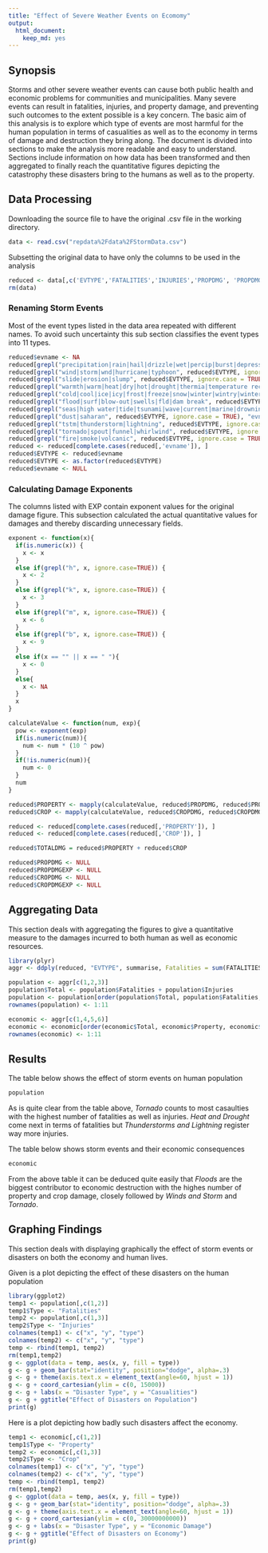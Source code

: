 ---
title: "Effect of Severe Weather Events on Ecomomy"
output: 
  html_document: 
    keep_md: yes
---

## Synopsis

Storms and other severe weather events can cause both public health and economic problems for communities and municipalities. Many severe events can result in fatalities, injuries, and property damage, and preventing such outcomes to the extent possible is a key concern. The basic aim of this analysis is to explore which type of events are most harmful for the human population in terms of casualities as well as to the economy in terms of damage and destruction they bring along. The document is divided into sections to make the analysis more readable and easy to understand. Sections include information on how data has been transformed and then aggregated to finally reach the quantitative figures depicting the catastrophy these disasters bring to the humans as well as to the property.

## Data Processing

Downloading the source file to have the original .csv file in the working directory.

```{r, cache=TRUE}
data <- read.csv("repdata%2Fdata%2FStormData.csv")

```

Subsetting the original data to have only the columns to be used in the analysis

```{r}
reduced <- data[,c('EVTYPE','FATALITIES','INJURIES','PROPDMG', 'PROPDMGEXP', 'CROPDMG', 'CROPDMGEXP')]
rm(data)

```

### Renaming Storm Events

Most of the event types listed in the data area repeated with different names. To avoid such uncertainty this sub section classifies the event types into 11 types.

```{r}
reduced$evname <- NA
reduced[grepl("precipitation|rain|hail|drizzle|wet|percip|burst|depression|fog|wall cloud", reduced$EVTYPE, ignore.case = TRUE), "evname"] <- "Precipitation & Fog"
reduced[grepl("wind|storm|wnd|hurricane|typhoon", reduced$EVTYPE, ignore.case = TRUE), "evname"] <- "Wind & Storm"
reduced[grepl("slide|erosion|slump", reduced$EVTYPE, ignore.case = TRUE), "evname"] <- "Landslide & Erosion"
reduced[grepl("warmth|warm|heat|dry|hot|drought|thermia|temperature record|record temperature|record high", reduced$EVTYPE, ignore.case = TRUE), "evname"] <- "Heat & Drought"
reduced[grepl("cold|cool|ice|icy|frost|freeze|snow|winter|wintry|wintery|blizzard|chill|freezing|avalanche|glaze|sleet", reduced$EVTYPE, ignore.case = TRUE), "evname"] <- "Snow & Ice"
reduced[grepl("flood|surf|blow-out|swells|fld|dam break", reduced$EVTYPE, ignore.case = TRUE), "evname"] <- "Flooding & High Surf"
reduced[grepl("seas|high water|tide|tsunami|wave|current|marine|drowning", reduced$EVTYPE, ignore.case = TRUE), "evname"] <- "High seas"
reduced[grepl("dust|saharan", reduced$EVTYPE, ignore.case = TRUE), "evname"] <- "Dust & Saharan winds"  
reduced[grepl("tstm|thunderstorm|lightning", reduced$EVTYPE, ignore.case = TRUE), "evname"] <- "Thunderstorm & Lightning"
reduced[grepl("tornado|spout|funnel|whirlwind", reduced$EVTYPE, ignore.case = TRUE), "evname"] <- "Tornado"
reduced[grepl("fire|smoke|volcanic", reduced$EVTYPE, ignore.case = TRUE), "evname"] <- "Fire & Volcanic activity"
reduced <- reduced[complete.cases(reduced[,'evname']), ]
reduced$EVTYPE <- reduced$evname
reduced$EVTYPE <- as.factor(reduced$EVTYPE)
reduced$evname <- NULL

```

### Calculating Damage Exponents

The columns listed with EXP contain exponent values for the original damage figure. This subsection calculated the actual quantitative values for damages and thereby discarding unnecessary fields.

```{r, cache=TRUE}
exponent <- function(x){
  if(is.numeric(x)) {
    x <- x
  }
  else if(grepl("h", x, ignore.case=TRUE)) {
    x <- 2
  }
  else if(grepl("k", x, ignore.case=TRUE)) {
    x <- 3
  }
  else if(grepl("m", x, ignore.case=TRUE)) {
    x <- 6
  }
  else if(grepl("b", x, ignore.case=TRUE)) {
    x <- 9
  }
  else if(x == "" || x == " "){
    x <- 0
  }
  else{
    x <- NA
  }
  x
}

calculateValue <- function(num, exp){
  pow <- exponent(exp)
  if(is.numeric(num)){
    num <- num * (10 ^ pow)
  }
  if(!is.numeric(num)){
    num <- 0
  }
  num
}

reduced$PROPERTY <- mapply(calculateValue, reduced$PROPDMG, reduced$PROPDMGEXP)
reduced$CROP <- mapply(calculateValue, reduced$CROPDMG, reduced$CROPDMGEXP)

reduced <- reduced[complete.cases(reduced[,'PROPERTY']), ]
reduced <- reduced[complete.cases(reduced[,'CROP']), ]

reduced$TOTALDMG = reduced$PROPERTY + reduced$CROP

reduced$PROPDMG <- NULL
reduced$PROPDMGEXP <- NULL
reduced$CROPDMG <- NULL
reduced$CROPDMGEXP <- NULL

```

## Aggregating Data

This section deals with aggregating the figures to give a quantitative measure to the damages incurred to both human as well as economic resources.

```{r}
library(plyr)
aggr <- ddply(reduced, "EVTYPE", summarise, Fatalities = sum(FATALITIES), Injuries = sum(INJURIES), Property = sum(PROPERTY), Crop = sum(CROP), Total = sum(TOTALDMG))

population <- aggr[c(1,2,3)]
population$Total <- population$Fatalities + population$Injuries
population <- population[order(population$Total, population$Fatalities, population$Injuries, decreasing = TRUE), ]
rownames(population) <- 1:11

economic <- aggr[c(1,4,5,6)]
economic <- economic[order(economic$Total, economic$Property, economic$Crop, decreasing = TRUE), ]
rownames(economic) <- 1:11

```

## Results

The table below shows the effect of storm events on human population
```{r}
population

```

As is quite clear from the table above, *Tornado* counts to most casaulties with the highest number of fatalities as well as injuries. *Heat and Drought* come next in terms of fatalities but *Thunderstorms and Lightning* register way more injuries. 

The table below shows storm events and their economic consequences
```{r}
economic

```

From the above table it can be deduced quite easily that *Floods* are the biggest contributor to economic destruction with the highes number of property and crop damage, closely followed by *Winds and Storm* and *Tornado*.


## Graphing Findings

This section deals with displaying graphically the effect of storm events or disasters on both the economy and human lives.

Given is a plot depicting the effect of these disasters on the human population

```{r}
library(ggplot2)
temp1 <- population[,c(1,2)]
temp1$Type <- "Fatalities"
temp2 <- population[,c(1,3)]
temp2$Type <- "Injuries"
colnames(temp1) <- c("x", "y", "type")
colnames(temp2) <- c("x", "y", "type")
temp <- rbind(temp1, temp2)
rm(temp1,temp2)
g <- ggplot(data = temp, aes(x, y, fill = type)) 
g <- g + geom_bar(stat="identity", position="dodge", alpha=.3)
g <- g + theme(axis.text.x = element_text(angle=60, hjust = 1))
g <- g + coord_cartesian(ylim = c(0, 15000))
g <- g + labs(x = "Disaster Type", y = "Casualities")
g <- g + ggtitle("Effect of Disasters on Population")
print(g)

```

Here is a plot depicting how badly such disasters affect the economy.

```{r}
temp1 <- economic[,c(1,2)]
temp1$Type <- "Property"
temp2 <- economic[,c(1,3)]
temp2$Type <- "Crop"
colnames(temp1) <- c("x", "y", "type")
colnames(temp2) <- c("x", "y", "type")
temp <- rbind(temp1, temp2)
rm(temp1,temp2)
g <- ggplot(data = temp, aes(x, y, fill = type)) 
g <- g + geom_bar(stat="identity", position="dodge", alpha=.3)
g <- g + theme(axis.text.x = element_text(angle=60, hjust = 1))
g <- g + coord_cartesian(ylim = c(0, 30000000000))
g <- g + labs(x = "Disaster Type", y = "Economic Damage")
g <- g + ggtitle("Effect of Disasters on Economy")
print(g)

```


